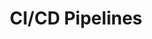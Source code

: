 ---
title: "CI/CD Pipelines"
description: "Integrate Cerebrium into your CI/CD workflow for automated deployments"
---